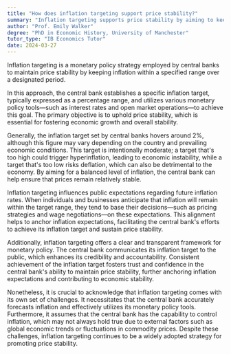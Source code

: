 ```yaml
---
title: "How does inflation targeting support price stability?"
summary: "Inflation targeting supports price stability by aiming to keep inflation within a specified range over a certain period."
author: "Prof. Emily Walker"
degree: "PhD in Economic History, University of Manchester"
tutor_type: "IB Economics Tutor"
date: 2024-03-27
---
```


Inflation targeting is a monetary policy strategy employed by central banks to maintain price stability by keeping inflation within a specified range over a designated period.

In this approach, the central bank establishes a specific inflation target, typically expressed as a percentage range, and utilizes various monetary policy tools—such as interest rates and open market operations—to achieve this goal. The primary objective is to uphold price stability, which is essential for fostering economic growth and overall stability.

Generally, the inflation target set by central banks hovers around $2\%$, although this figure may vary depending on the country and prevailing economic conditions. This target is intentionally moderate; a target that's too high could trigger hyperinflation, leading to economic instability, while a target that's too low risks deflation, which can also be detrimental to the economy. By aiming for a balanced level of inflation, the central bank can help ensure that prices remain relatively stable.

Inflation targeting influences public expectations regarding future inflation rates. When individuals and businesses anticipate that inflation will remain within the target range, they tend to base their decisions—such as pricing strategies and wage negotiations—on these expectations. This alignment helps to anchor inflation expectations, facilitating the central bank's efforts to achieve its inflation target and sustain price stability.

Additionally, inflation targeting offers a clear and transparent framework for monetary policy. The central bank communicates its inflation target to the public, which enhances its credibility and accountability. Consistent achievement of the inflation target fosters trust and confidence in the central bank's ability to maintain price stability, further anchoring inflation expectations and contributing to economic stability.

Nonetheless, it is crucial to acknowledge that inflation targeting comes with its own set of challenges. It necessitates that the central bank accurately forecasts inflation and effectively utilizes its monetary policy tools. Furthermore, it assumes that the central bank has the capability to control inflation, which may not always hold true due to external factors such as global economic trends or fluctuations in commodity prices. Despite these challenges, inflation targeting continues to be a widely adopted strategy for promoting price stability.
    